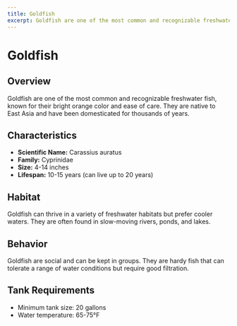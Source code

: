 ```yaml
---
title: Goldfish
excerpt: Goldfish are one of the most common and recognizable freshwater fish, known for their bright orange color and ease of care.
---
```


# Goldfish

## Overview
Goldfish are one of the most common and recognizable freshwater fish, known for their bright orange color and ease of care. They are native to East Asia and have been domesticated for thousands of years.

## Characteristics
- **Scientific Name:** Carassius auratus
- **Family:** Cyprinidae
- **Size:** 4-14 inches
- **Lifespan:** 10-15 years (can live up to 20 years)

## Habitat
Goldfish can thrive in a variety of freshwater habitats but prefer cooler waters. They are often found in slow-moving rivers, ponds, and lakes.

## Behavior
Goldfish are social and can be kept in groups. They are hardy fish that can tolerate a range of water conditions but require good filtration.

## Tank Requirements
- Minimum tank size: 20 gallons
- Water temperature: 65-75°F
